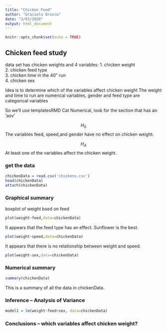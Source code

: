 ```yaml
---
title: "Chicken Feed"
author: "Graciela Orozco"
date: "3/03/2020"
output: html_document
---
```


```r
knitr::opts_chunk$set(echo = TRUE)

```

##  Chicken feed study  

data set has chicken weights and 4 variables:
  1.  chicken weight  
  2.  chicken feed type  
  3.  chicken time in the 40" run  
  4.  chicken sex   

Idea is to determine which of the variables affect chicken weight 
The weight and time to run are numerical variables, gender and feed type are categorical variables

So we'll use templatesRMD Cat Numerical, look for the section that has an 'aov'

<!-- This question is like a bunch of t-tests, but instead of doing the t-test a bunch of times we use ANOVA to do all the comparisons at once!  !-->

$$H_0$$ The variables feed, speed,and gender have no effect on chicken weight.

$$H_A$$ At least one of the variables affect the chicken weight.

### get the data

```r
chickenData = read.csv('chickens.csv')
head(chickenData)
attach(chickenData)
```

### Graphical summary

<!-- plot chicken weight against each of the three explanatory variables.  Weight against a categorial varable is a boxplot, weight against a numerical variable is a scatter plot !-->

boxplot of weight bsed on feed

```r
plot(weight~feed,data=chickenData)
```

It appears that the feed type has an effect. Sunflower is the best.

```r
plot(weight~speed,data=chickenData)
```

It appears that there is no relationship between weight and speed.

```r
plot(weight~sex,data=chickenData)
```



### Numerical summary

```r
summary(chickenData)
```
This is a summary of all the data in chickenData.


### Inference -- Analysis of Variance

```r
model1 = lm(weight~feed+sex, data=chickenData)
```

###  Conclusions  -- which variables affect chicken weight?




